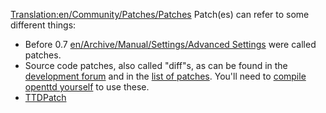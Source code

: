 [[Translation:en/Community/Patches/Patches]]
Patch(es) can refer to some different things:

* Before 0.7 [[en/Archive/Manual/Settings/Advanced Settings]] were called patches.
* Source code patches, also called "diff"s, as can be found in the [http://tt-forums.net/viewforum.php?f=33 development forum] and in the [[en/Archive/Community/List of patches| list of patches]]. You'll need to [[:Category:en/Development/Compiling OpenTTD|compile openttd yourself]] to use these.
* [http://ttdpatch.net TTDPatch]
